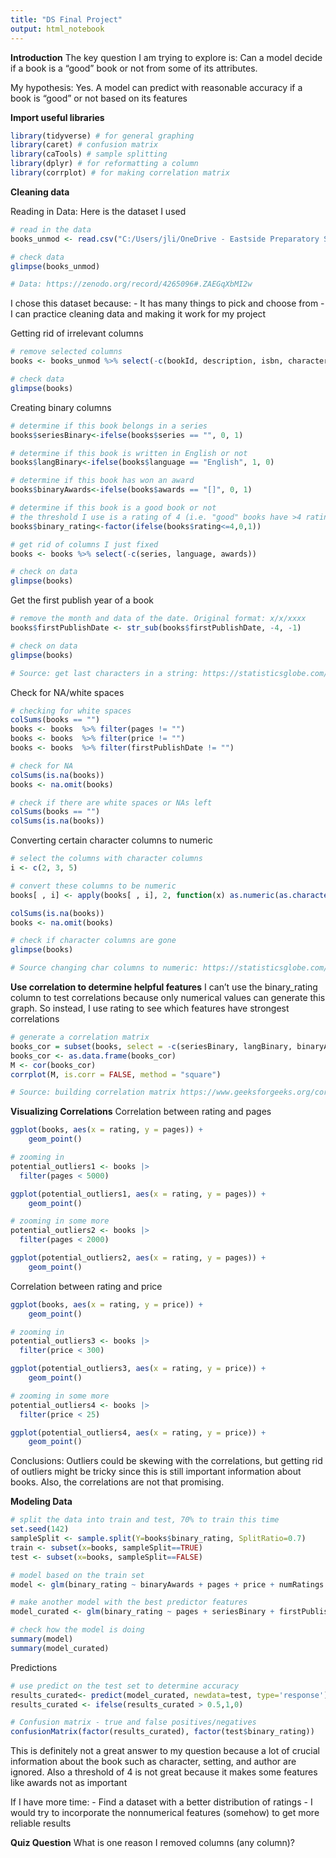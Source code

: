 ---
title: "DS Final Project"
output: html_notebook
---
**Introduction**
The key question I am trying to explore is: Can a model decide if a book is a "good" book or not from some of its attributes.

My hypothesis: Yes. A model can predict with reasonable accuracy if a book is "good" or not based on its features

**Import useful libraries**
```{r}
library(tidyverse) # for general graphing
library(caret) # confusion matrix
library(caTools) # sample splitting
library(dplyr) # for reformatting a column
library(corrplot) # for making correlation matrix
```

**Cleaning data**

Reading in Data:
Here is the dataset I used
```{r}
# read in the data
books_unmod <- read.csv("C:/Users/jli/OneDrive - Eastside Preparatory School/Data Science/Regressions/Data/best_books.csv")

# check data
glimpse(books_unmod)

# Data: https://zenodo.org/record/4265096#.ZAEGqXbMI2w
```
I chose this dataset because:
- It has many things to pick and choose from
- I can practice cleaning data and making it work for my project

Getting rid of irrelevant columns
```{r}
# remove selected columns
books <- books_unmod %>% select(-c(bookId, description, isbn, characters, bookFormat, edition, setting, coverImg, bbeVotes, publishDate, title, author, publisher, genres, ratingsByStars, likedPercent, bbeScore))

# check data
glimpse(books)
```

Creating binary columns
```{r}
# determine if this book belongs in a series
books$seriesBinary<-ifelse(books$series == "", 0, 1)

# determine if this book is written in English or not
books$langBinary<-ifelse(books$language == "English", 1, 0)

# determine if this book has won an award
books$binaryAwards<-ifelse(books$awards == "[]", 0, 1)

# determine if this book is a good book or not
# the threshold I use is a rating of 4 (i.e. "good" books have >4 ratings)
books$binary_rating<-factor(ifelse(books$rating<=4,0,1))

# get rid of columns I just fixed
books <- books %>% select(-c(series, language, awards))

# check on data
glimpse(books)
```

Get the first publish year of a book
```{r}
# remove the month and data of the date. Original format: x/x/xxxx
books$firstPublishDate <- str_sub(books$firstPublishDate, -4, -1)

# check on data
glimpse(books)

# Source: get last characters in a string: https://statisticsglobe.com/r-extract-first-or-last-n-characters-from-string
```
Check for NA/white spaces
```{r}
# checking for white spaces
colSums(books == "")
books <- books  %>% filter(pages != "") 
books <- books  %>% filter(price != "")
books <- books  %>% filter(firstPublishDate != "")

# check for NA
colSums(is.na(books))
books <- na.omit(books)

# check if there are white spaces or NAs left
colSums(books == "")
colSums(is.na(books))
```

Converting certain character columns to numeric
```{r}
# select the columns with character columns
i <- c(2, 3, 5) 

# convert these columns to be numeric
books[ , i] <- apply(books[ , i], 2, function(x) as.numeric(as.character(x)))

colSums(is.na(books))
books <- na.omit(books)

# check if character columns are gone
glimpse(books)

# Source changing char columns to numeric: https://statisticsglobe.com/convert-data-frame-column-to-numeric-in-r
```

**Use correlation to determine helpful features**
I can't use the binary_rating column to test correlations because only numerical values can generate this graph. So instead, I use rating to see which features have strongest correlations
```{r}
# generate a correlation matrix
books_cor = subset(books, select = -c(seriesBinary, langBinary, binaryAwards, binary_rating)) 
books_cor <- as.data.frame(books_cor)
M <- cor(books_cor)
corrplot(M, is.corr = FALSE, method = "square")

# Source: building correlation matrix https://www.geeksforgeeks.org/correlation-matrix-in-r-programming/
```
**Visualizing Correlations**
Correlation between rating and pages
```{r}
ggplot(books, aes(x = rating, y = pages)) +
    geom_point()

# zooming in 
potential_outliers1 <- books |>
  filter(pages < 5000)

ggplot(potential_outliers1, aes(x = rating, y = pages)) +
    geom_point() 

# zooming in some more
potential_outliers2 <- books |>
  filter(pages < 2000)

ggplot(potential_outliers2, aes(x = rating, y = pages)) +
    geom_point() 
```
Correlation between rating and price
```{r}
ggplot(books, aes(x = rating, y = price)) +
    geom_point() 

# zooming in 
potential_outliers3 <- books |>
  filter(price < 300)

ggplot(potential_outliers3, aes(x = rating, y = price)) +
    geom_point() 

# zooming in some more
potential_outliers4 <- books |>
  filter(price < 25)

ggplot(potential_outliers4, aes(x = rating, y = price)) +
    geom_point() 
```
Conclusions: Outliers could be skewing with the correlations, but getting rid of outliers might be tricky since this is still important information about books. Also, the correlations are not that promising.


**Modeling Data**
```{r}
# split the data into train and test, 70% to train this time
set.seed(142) 
sampleSplit <- sample.split(Y=books$binary_rating, SplitRatio=0.7) 
train <- subset(x=books, sampleSplit==TRUE) 
test <- subset(x=books, sampleSplit==FALSE)

# model based on the train set
model <- glm(binary_rating ~ binaryAwards + pages + price + numRatings + langBinary + seriesBinary + firstPublishDate, family = binomial(link='logit'), data=train)

# make another model with the best predictor features
model_curated <- glm(binary_rating ~ pages + seriesBinary + firstPublishDate + binaryAwards, family = binomial(link='logit'), data=train)

# check how the model is doing
summary(model)
summary(model_curated)
```
Predictions
```{r}
# use predict on the test set to determine accuracy
results_curated<- predict(model_curated, newdata=test, type='response')
results_curated <- ifelse(results_curated > 0.5,1,0)

# Confusion matrix - true and false positives/negatives
confusionMatrix(factor(results_curated), factor(test$binary_rating))
```
This is definitely not a great answer to my question because a lot of crucial information about the book such as character, setting, and author are ignored. Also a threshold of 4 is not great because it makes some features like awards not as important 

If I have more time:
- Find a dataset with a better distribution of ratings
- I would try to incorporate the nonnumerical features (somehow) to get more reliable results

**Quiz Question**
What is one reason I removed columns (any column)?



